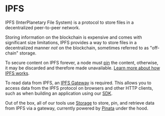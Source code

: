 # IPFS

IPFS (InterPlanetary File System) is a protocol to store files in a decentralized peer-to-peer network.

Storing information on the blockchain is expensive and comes with significant size limitations,
IPFS provides a way to store files in a decentralized manner _not_ on the blockchain, sometimes referred to as "off-chain" storage.

To secure content on IPFS forever, a node must [pin](https://docs.ipfs.tech/concepts/persistence/) the content, otherwise, it may be discarded and therefore made unavailable.
[Learn more about how IPFS works](https://ipfs.tech/#how).

To read data from IPFS, an [IPFS Gateway](https://docs.ipfs.tech/concepts/ipfs-gateway/) is required. This allows you to access data from the IPFS protocol on browsers and other HTTP clients, such
as when building an application using our [SDK](/sdk).

Out of the box, all of our tools use [Storage](/storage) to store, pin, and retrieve data from IPFS via a gateway, currently powered by [Pinata](https://pinata.cloud/) under the hood.
